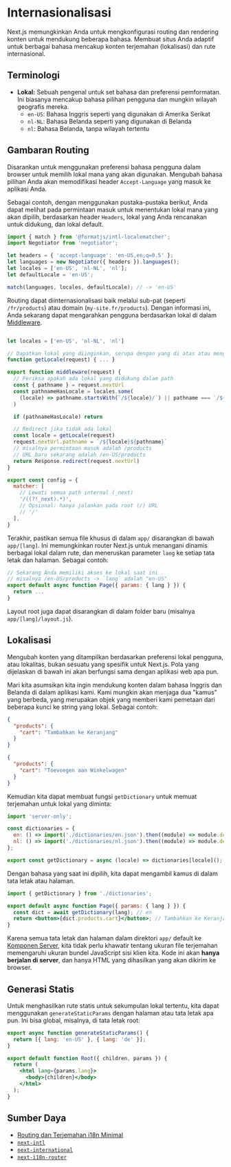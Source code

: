 # Internasionalisasi

Next.js memungkinkan Anda untuk mengkonfigurasi routing dan rendering konten untuk mendukung beberapa bahasa. Membuat situs Anda adaptif untuk berbagai bahasa mencakup konten terjemahan (lokalisasi) dan rute internasional.

## Terminologi

- **Lokal:** Sebuah pengenal untuk set bahasa dan preferensi pemformatan. Ini biasanya mencakup bahasa pilihan pengguna dan mungkin wilayah geografis mereka.
  - `en-US`: Bahasa Inggris seperti yang digunakan di Amerika Serikat
  - `nl-NL`: Bahasa Belanda seperti yang digunakan di Belanda
  - `nl`: Bahasa Belanda, tanpa wilayah tertentu

## Gambaran Routing

Disarankan untuk menggunakan preferensi bahasa pengguna dalam browser untuk memilih lokal mana yang akan digunakan. Mengubah bahasa pilihan Anda akan memodifikasi header `Accept-Language` yang masuk ke aplikasi Anda.

Sebagai contoh, dengan menggunakan pustaka-pustaka berikut, Anda dapat melihat pada permintaan masuk untuk menentukan lokal mana yang akan dipilih, berdasarkan header `Headers`, lokal yang Anda rencanakan untuk didukung, dan lokal default.

```js filename="middleware.js"
import { match } from '@formatjs/intl-localematcher';
import Negotiator from 'negotiator';

let headers = { 'accept-language': 'en-US,en;q=0.5' };
let languages = new Negotiator({ headers }).languages();
let locales = ['en-US', 'nl-NL', 'nl'];
let defaultLocale = 'en-US';

match(languages, locales, defaultLocale); // -> 'en-US'
```

Routing dapat diinternasionalisasi baik melalui sub-pat (seperti `/fr/products`) atau domain (`my-site.fr/products`). Dengan informasi ini, Anda sekarang dapat mengarahkan pengguna berdasarkan lokal di dalam [Middleware](/docs/app/building-your-application/routing/middleware).

```js filename="middleware.js"

let locales = ['en-US', 'nl-NL', 'nl']

// Dapatkan lokal yang diinginkan, serupa dengan yang di atas atau menggunakan pustaka lain
function getLocale(request) { ... }

export function middleware(request) {
  // Periksa apakah ada lokal yang didukung dalam path
  const { pathname } = request.nextUrl
  const pathnameHasLocale = locales.some(
    (locale) => pathname.startsWith(`/${locale}/`) || pathname === `/${locale}`
  )

  if (pathnameHasLocale) return

  // Redirect jika tidak ada lokal
  const locale = getLocale(request)
  request.nextUrl.pathname = `/${locale}${pathname}`
  // misalnya permintaan masuk adalah /products
  // URL baru sekarang adalah /en-US/products
  return Response.redirect(request.nextUrl)
}

export const config = {
  matcher: [
    // Lewati semua path internal (_next)
    '/((?!_next).*)',
    // Opsional: hanya jalankan pada root (/) URL
    // '/'
  ],
}
```

Terakhir, pastikan semua file khusus di dalam `app/` disarangkan di bawah `app/[lang]`. Ini memungkinkan router Next.js untuk menangani dinamis berbagai lokal dalam rute, dan meneruskan parameter `lang` ke setiap tata letak dan halaman. Sebagai contoh:

```jsx filename="app/[lang]/page.js"
// Sekarang Anda memiliki akses ke lokal saat ini
// misalnya /en-US/products -> `lang` adalah "en-US"
export default async function Page({ params: { lang } }) {
  return ...
}
```

Layout root juga dapat disarangkan di dalam folder baru (misalnya `app/[lang]/layout.js`).

## Lokalisasi

Mengubah konten yang ditampilkan berdasarkan preferensi lokal pengguna, atau lokalitas, bukan sesuatu yang spesifik untuk Next.js. Pola yang dijelaskan di bawah ini akan berfungsi sama dengan aplikasi web apa pun.

Mari kita asumsikan kita ingin mendukung konten dalam bahasa Inggris dan Belanda di dalam aplikasi kami. Kami mungkin akan menjaga dua "kamus" yang berbeda, yang merupakan objek yang memberi kami pemetaan dari beberapa kunci ke string yang lokal. Sebagai contoh:

```json filename="dictionaries/en.json"
{
  "products": {
    "cart": "Tambahkan ke Keranjang"
  }
}
```

```json filename="dictionaries/nl.json"
{
  "products": {
    "cart": "Toevoegen aan Winkelwagen"
  }
}
```

Kemudian kita dapat membuat fungsi `getDictionary` untuk memuat terjemahan untuk lokal yang diminta:

```jsx filename="app/[lang]/dictionaries.js"
import 'server-only';

const dictionaries = {
  en: () => import('./dictionaries/en.json').then((module) => module.default),
  nl: () => import('./dictionaries/nl.json').then((module) => module.default),
};

export const getDictionary = async (locale) => dictionaries[locale]();
```

Dengan bahasa yang saat ini dipilih, kita dapat mengambil kamus di dalam tata letak atau halaman.

```jsx filename="app/[lang]/page.js"
import { getDictionary } from './dictionaries';

export default async function Page({ params: { lang } }) {
  const dict = await getDictionary(lang); // en
  return <button>{dict.products.cart}</button>; // Tambahkan ke Keranjang
}
```

Karena semua tata letak dan halaman dalam direktori `app/` default ke [Komponen Server](/docs/app/building-your-application/rendering/server-components), kita tidak perlu khawatir tentang ukuran file terjemahan memengaruhi ukuran bundel JavaScript sisi klien kita. Kode ini akan **hanya berjalan di server**, dan hanya HTML yang dihasilkan yang akan dikirim ke browser.

## Generasi Statis

Untuk menghasilkan rute statis untuk sekumpulan lokal tertentu, kita dapat menggunakan `generateStaticParams` dengan halaman atau tata letak apa pun. Ini bisa global, misalnya, di tata letak root:

```jsx filename="app/[lang]/layout.js"
export async function generateStaticParams() {
  return [{ lang: 'en-US' }, { lang: 'de' }];
}

export default function Root({ children, params }) {
  return (
    <html lang={params.lang}>
      <body>{children}</body>
    </html>
  );
}
```

## Sumber Daya

- [Routing dan Terjemahan i18n Minimal](https://github.com/vercel/next.js/tree/canary/examples/app-dir-i18n-routing)
- [`next-intl`](https://next-intl-docs.vercel.app/docs/next-13)
- [`next-international`](https://github.com/QuiiBz/next-international)
- [`next-i18n-router`](https://github.com/i18nexus/next-i18n-router)
